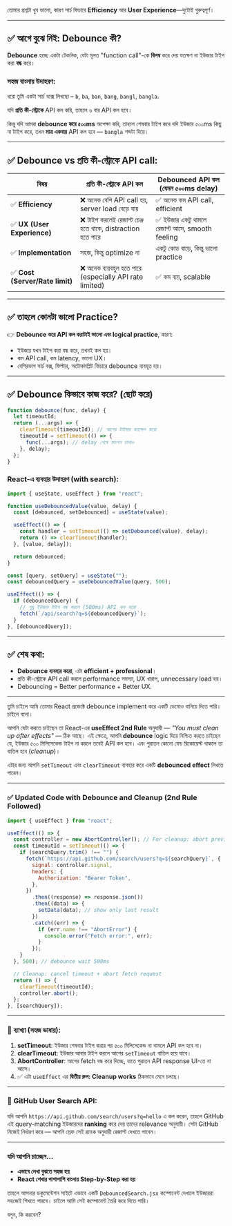 তোমার প্রশ্নটা খুব ভালো, কারণ সার্চ ফিচারে **Efficiency** আর **User Experience**—দুটোই গুরুত্বপূর্ণ।

---

## ✅ আগে বুঝে নিই: **Debounce** কী?

**Debounce** হচ্ছে একটা টেকনিক, যেটা মূলত "function call"-কে **বিলম্ব** করে দেয় যতক্ষণ না ইউজার টাইপ করা **বন্ধ** করে।

### সহজ বাংলায় উদাহরণ:

ধরো তুমি একটা সার্চ বক্সে লিখছো – `b`, `ba`, `ban`, `bang`, `bangl`, `bangla`.

যদি **প্রতি কী-স্ট্রোকে** API কল করি, তাহলে ৬ বার API কল হবে।

কিন্তু যদি আমরা **debounce করে ৫০০ms** অপেক্ষা করি, তাহলে শেষবার টাইপ করে যদি ইউজার ৫০০ms কিছু না টাইপ করে, তখন **মাত্র একবার** API কল হবে — `bangla` শব্দটা দিয়ে।

---

## ✅ Debounce vs প্রতি কী-স্ট্রোকে API call:

| বিষয়                            | প্রতি কী-স্ট্রোকে API কল                                   | Debounced API কল (যেমন ৫০০ms delay)             |
| ------------------------------- | ---------------------------------------------------------- | ----------------------------------------------- |
| ✅ **Efficiency**               | ❌ অনেক বেশি API call হয়, server load বেড়ে যায়             | ✅ অনেক কম API call, efficient                  |
| ✅ **UX (User Experience)**     | ❌ টাইপ করলেই রেজাল্ট চেঞ্জ হতে থাকে, distraction হতে পারে | ✅ ইউজার একটু থামলে রেজাল্ট আসে, smooth feeling |
| ✅ **Implementation**           | সহজ, কিন্তু optimize না                                    | একটু কোড বাড়ে, কিন্তু ভালো practice             |
| ✅ **Cost (Server/Rate limit)** | ❌ অনেক ব্যয়বহুল হতে পারে (especially API rate limited)    | ✅ কম ব্যয়, scalable                            |

---

## ✅ তাহলে কোনটা ভালো Practice?

👉 **Debounce করে API কল করাটাই ভালো এবং logical practice**, কারণ:

- ইউজার যখন টাইপ করা বন্ধ করে, তখনই কল হয়।
- কম API call, কম latency, ভালো UX।
- বেশিরভাগ সার্চ বক্স, ফিল্টার, অটোকমপ্লিট ফিচারে debounce ব্যবহৃত হয়।

---

## ✅ Debounce কিভাবে কাজ করে? (ছোট করে)

```js
function debounce(func, delay) {
  let timeoutId;
  return (...args) => {
    clearTimeout(timeoutId); // আগের টাইমার ক্যান্সেল করো
    timeoutId = setTimeout(() => {
      func(...args); // delay শেষে ফাংশন চালাও
    }, delay);
  };
}
```

### React-এ ব্যবহার উদাহরণ (with search):

```js
import { useState, useEffect } from "react";

function useDebouncedValue(value, delay) {
  const [debounced, setDebounced] = useState(value);

  useEffect(() => {
    const handler = setTimeout(() => setDebounced(value), delay);
    return () => clearTimeout(handler);
  }, [value, delay]);

  return debounced;
}
```

```js
const [query, setQuery] = useState("");
const debouncedQuery = useDebouncedValue(query, 500);

useEffect(() => {
  if (debouncedQuery) {
    // শুধু ইউজার টাইপ বন্ধ করলে (500ms) API কল করো
    fetch(`/api/search?q=${debouncedQuery}`);
  }
}, [debouncedQuery]);
```

---

## ✅ শেষ কথা:

- **Debounce ব্যবহার করো**, এটা **efficient + professional**।
- প্রতি কী-স্ট্রোকে API call করলে performance সমস্যা, UX খারাপ, unnecessary load হয়।
- Debouncing = Better performance + Better UX.

---

তুমি চাইলে আমি তোমার React প্রজেক্টে debounce implement করে একটি ডেমোও বানিয়ে দিতে পারি। চাইলে বলো।

আপনি যেটা করতে চাইছেন তা React-এর **useEffect 2nd Rule** অনুযায়ী — _"You must clean up after effects"_ — ঠিক আছে। এই ক্ষেত্রে, আপনি **debounce** logic দিয়ে নিশ্চিত করতে চাইছেন যে, ইউজার ৫০০ মিলিসেকেন্ড টাইপ না করলে তবেই API কল হবে। এবং পুরাতন কোনো ফেচ রিকোয়েস্ট থাকলে তা বাতিল হবে (_cleanup_)।

এটার জন্য আপনি `setTimeout` এবং `clearTimeout` ব্যবহার করে একটি **debounced effect** লিখতে পারেন।

---

### ✅ Updated Code with Debounce and Cleanup (2nd Rule Followed)

```jsx
import { useEffect } from "react";

useEffect(() => {
  const controller = new AbortController(); // For cleanup: abort previous fetch
  const timeoutId = setTimeout(() => {
    if (searchQuery.trim() !== "") {
      fetch(`https://api.github.com/search/users?q=${searchQuery}`, {
        signal: controller.signal,
        headers: {
          Authorization: "Bearer Token",
        },
      })
        .then((response) => response.json())
        .then((data) => {
          setData(data); // show only last result
        })
        .catch((err) => {
          if (err.name !== "AbortError") {
            console.error("Fetch error:", err);
          }
        });
    }
  }, 500); // debounce wait 500ms

  // Cleanup: cancel timeout + abort fetch request
  return () => {
    clearTimeout(timeoutId);
    controller.abort();
  };
}, [searchQuery]);
```

---

### 🧠 ব্যাখ্যা (সহজ ভাষায়):

1. **setTimeout**: ইউজার শেষবার টাইপ করার পর ৫০০ মিলিসেকেন্ড না থামলে API কল হবে না।
2. **clearTimeout**: ইউজার আবার টাইপ করলে আগের `setTimeout` বাতিল হয়ে যাবে।
3. **AbortController**: আগের fetch বন্ধ করে দিচ্ছে, যাতে পুরাতন API response UI-তে না আসে।
4. ✅ এটা `useEffect` এর **দ্বিতীয় রুল: Cleanup works** ঠিকভাবে মেনে চলছে।

---

### 📌 GitHub User Search API:

যদি আপনি `https://api.github.com/search/users?q=hello` এ কল করেন, তাহলে GitHub এই query-matching ইউজারদের **ranking** করে দেয় তাদের relevance অনুযায়ী। সেটা GitHub নিজেই নির্ধারণ করে — আপনি স্রেফ সেই র‍্যাংক অনুযায়ী রেজাল্ট দেখতে পাবেন।

---

### যদি আপনি চাচ্ছেন...

- **এভাবে লেখা বুঝতে সহজ হয়**
- **React শেখার পাশাপাশি বাংলায় Step-by-Step করা হয়**

তাহলে আপনার ডকুমেন্টেশন সাইটে এভাবে একটি `DebouncedSearch.jsx` কম্পোনেন্ট দেখালে ইউজাররা সহজেই শিখতে পারবে। চাইলে আমি সেই কম্পোনেন্ট তৈরি করে দিতে পারি।

বলুন, কি করবেন?

<Donate/>
<GiscusComments
  repo="codedbyMojnu/react-bangla-tutorial"
  repoId="R_kgDOLDE87Q"
  category="General"
  categoryId="DIC_kwDOLDE87c4CtCIY"
  mapping="pathname"
  inputPosition="top"
  theme="preferred_color_scheme"
  lang="en"
/>